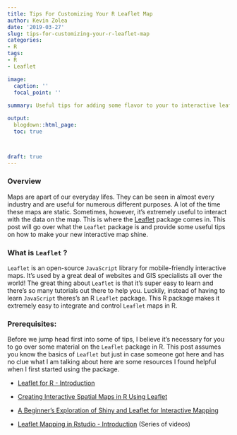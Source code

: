 ```yaml
---
title: Tips For Customizing Your R Leaflet Map
author: Kevin Zolea
date: '2019-03-27'
slug: tips-for-customizing-your-r-leaflet-map
categories:
- R
tags:
- R
- Leaflet

image:
  caption: ''
  focal_point: ''
  
summary: Useful tips for adding some flavor to your to interactive leaflet map

output:
  blogdown::html_page:
  toc: true



draft: true
---
```

### Overview 

Maps are apart of our everyday lifes. They can be seen in almost every industry and are useful for numerous different purposes. A lot of the time these maps are static. Sometimes, however, it's extremely useful to interact with the data on the map. This is where the [Leaflet](https://cran.r-project.org/web/packages/leaflet/leaflet.pdf){target="_blank"} package comes in. This post will go over what the ```Leaflet``` package is and provide some useful tips on how to make your new interactive map shine. 

### What is ```Leaflet``` ?
```Leaflet``` is an open-source ```JavaScript``` library for mobile-friendly interactive maps. It's used by a great deal of websites and GIS specialists all over the world! The great thing about ```Leaflet``` is that it's super easy to learn and there's so many tutorials out there to help you. Luckily, instead of having to learn ```JavaScript``` theres's an R ```Leaflet``` package. This R package makes it extremely easy to integrate and control ```Leaflet``` maps in R.

### Prerequisites:

Before we jump head first into some of tips, I believe it's necessary for you to go over some material on the ```Leaflet``` package in R. This post assumes you know the basics of ```Leaflet``` but just in case someone got here and has no clue what I am talking about here are some resources I found helpful when I first started using the package.

* [Leaflet for R - Introduction](https://rstudio.github.io/leaflet/){target="_blank"}

* [Creating Interactive Spatial Maps in R Using Leaflet](https://www.earthdatascience.org/courses/earth-analytics/get-data-using-apis/leaflet-r/){target="_blank"}

* [A Beginner’s Exploration of Shiny and Leaflet for Interactive Mapping](https://www.datascience.com/blog/beginners-guide-to-shiny-and-leaflet-for-interactive-mapping){target="_blank"}

* [Leaflet Mapping in Rstudio - Introduction](https://www.youtube.com/watch?v=vl9D3uTk36k&list=PLmFi_ou2WwcEyPq7Y9DvzFRLlp9-XvFDb){target="_blank"} (Series of videos)






